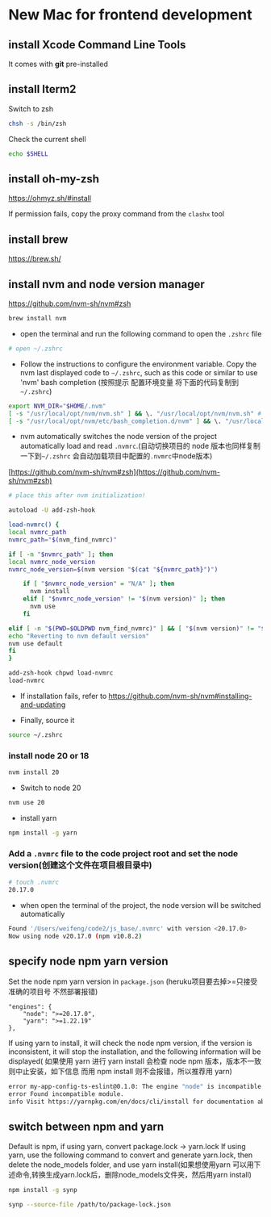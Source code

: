 # New Mac for frontend development

## install Xcode Command Line Tools

It comes with **git** pre-installed

## install Iterm2

Switch to zsh

```bash
chsh -s /bin/zsh
```

Check the current shell

```bash
echo $SHELL
```

## install oh-my-zsh

https://ohmyz.sh/#install

If permission fails, copy the proxy command from the `clashx` tool

## install brew

https://brew.sh/

## install nvm and node version manager

https://github.com/nvm-sh/nvm#zsh

```bash
brew install nvm
```

- open the terminal and run the following command to open the `.zshrc` file

```bash
# open ~/.zshrc
```

- Follow the instructions to configure the environment variable. Copy the nvm last displayed code to `~/.zshrc`, such as this code or similar to use 'nvm' bash completion
(按照提示 配置环境变量 将下面的代码复制到`~/.zshrc`)

```bash
export NVM_DIR="$HOME/.nvm"
[ -s "/usr/local/opt/nvm/nvm.sh" ] && \. "/usr/local/opt/nvm/nvm.sh" # This loads nvm
[ -s "/usr/local/opt/nvm/etc/bash_completion.d/nvm" ] && \. "/usr/local/opt/nvm/etc/bash_completion.d/nvm" # This loads nvm bash_completion
```

- nvm automatically switches the node version of the project
automatically load and read `.nvmrc`.(自动切换项目的 node 版本也同样复制一下到`~/.zshrc` 会自动加载项目中配置的`.nvmrc`中node版本)

[https://github.com/nvm-sh/nvm#zsh](https://github.com/nvm-sh/nvm#zsh)

```bash
# place this after nvm initialization!

autoload -U add-zsh-hook

load-nvmrc() {
local nvmrc_path
nvmrc_path="$(nvm_find_nvmrc)"

if [ -n "$nvmrc_path" ]; then
local nvmrc_node_version
nvmrc_node_version=$(nvm version "$(cat "${nvmrc_path}")")

    if [ "$nvmrc_node_version" = "N/A" ]; then
      nvm install
    elif [ "$nvmrc_node_version" != "$(nvm version)" ]; then
      nvm use
    fi

elif [ -n "$(PWD=$OLDPWD nvm_find_nvmrc)" ] && [ "$(nvm version)" != "$(nvm version default)" ]; then
echo "Reverting to nvm default version"
nvm use default
fi
}

add-zsh-hook chpwd load-nvmrc
load-nvmrc

```

- If installation fails, refer to https://github.com/nvm-sh/nvm#installing-and-updating

- Finally, source it

```bash
source ~/.zshrc
```

### install node 20 or 18

```bash
nvm install 20
```

- Switch to node 20

```bash
nvm use 20
```

- install yarn

```bash
npm install -g yarn
```

### Add a `.nvmrc` file to the code project root and set the node version(创建这个文件在项目根目录中)

```bash
# touch .nvmrc
20.17.0
```


- when open the terminal of the project, the node version will be switched automatically

```bash
Found '/Users/weifeng/code2/js_base/.nvmrc' with version <20.17.0>
Now using node v20.17.0 (npm v10.8.2)
```

## specify node npm yarn version

Set the node npm yarn version in `package.json` (heruku项目要去掉>=只接受准确的项目号 不然部署报错)

```
"engines": {
    "node": ">=20.17.0",
    "yarn": ">=1.22.19"
},
```

If using yarn to install, it will check the node npm version, if the version is inconsistent, it will stop the installation, and the following information will be displayed(
如果使用 yarn 进行 yarn install 会检查 node npm 版本，版本不一致 则中止安装，如下信息
而用 npm install 则不会报错，所以推荐用 yarn)

```bash
error my-app-config-ts-eslint@0.1.0: The engine "node" is incompatible with this module. Expected version "16.14.0". Got "14.19.0"
error Found incompatible module.
info Visit https://yarnpkg.com/en/docs/cli/install for documentation about this command.
```

## switch between npm and yarn

Default is npm, if using yarn, convert package.lock -> yarn.lock
If using yarn, use the following command to convert and generate yarn.lock, then delete the node_models folder, and use yarn install(如果想使用yarn 可以用下述命令,转换生成yarn.lock后，删除node_models文件夹，然后用yarn install)


```bash
npm install -g synp
```

```bash
synp --source-file /path/to/package-lock.json
```
